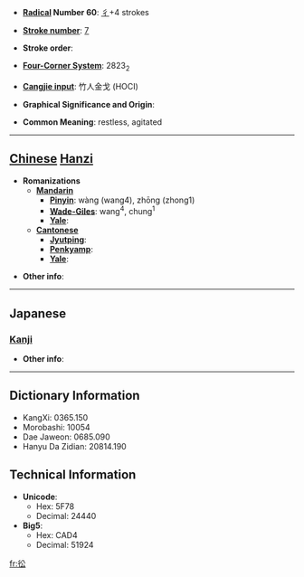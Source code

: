 * '''[[Wiktionary:Chinese radical index| Radical]] Number 60''': [[Wiktionary:Chinese radical index 彳|彳]]+4 strokes

* '''[[Wiktionary:Chinese total strokes index|Stroke number]]''': [[Wiktionary:Chinese total strokes index 7|7]]

* '''Stroke order''': 

* '''[[Wiktionary:Chinese four corner index|Four-Corner System]]''': 2823<sub>2</sub>

* '''[[Wiktionary:Chinese Cangjie index|Cangjie input]]''': 竹人金戈 (HOCI)

* '''Graphical Significance and Origin''': 

* '''Common Meaning''': restless, agitated

----

== [[Chinese]] [[Hanzi]] ==

* '''Romanizations'''
** '''[[Mandarin]]'''
*** '''[[Pinyin]]''': wàng (wang4), zhōng (zhong1)
*** '''[[Wade-Giles]]''': wang<sup>4</sup>, chung<sup>1</sup>
*** '''[[Yale]]''': 
** '''[[Cantonese]]'''
*** '''[[Jyutping]]''':
*** '''[[Penkyamp]]''': 
*** '''[[Yale]]''': 

* '''Other info''': 

----

==Japanese==
===[[Kanji]]===
{{kanji|on readings=[[しょう]] (shō), [[しゅ]] (shu)|kun readings=[[あわててゆくさま]] (awateteyukusama)}}

* '''Other info''':  

----

== Dictionary Information ==

* KangXi: 0365.150
* Morobashi: 10054
* Dae Jaweon: 0685.090
* Hanyu Da Zidian: 20814.190

== Technical Information ==

* '''Unicode''':
** Hex: 5F78
** Decimal: 24440
* '''Big5''':
** Hex: CAD4
** Decimal: 51924

[[fr:彸]]